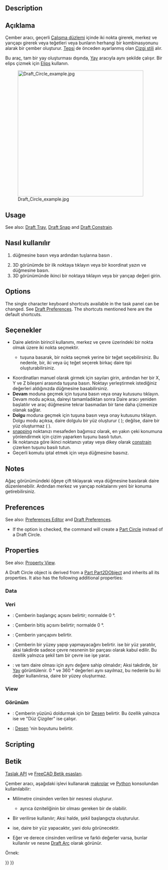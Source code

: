 <languages/>

{{Docnav
|[[Draft_Arc_3Points|Arc 3Points]]
|[[Draft_Ellipse|Ellipse]]
|[[Draft_Workbench|Draft]]
|IconL=Draft_Arc_3Points.svg
|IconR=Draft_Ellipse.svg
|IconC=Workbench_Draft.svg
}}

<div class="mw-translate-fuzzy">
{{GuiCommand/tr
|Name=Draft Circle
|Name/tr=Çember
|MenuLocation=Taslak → Çember
|Workbenches=[[Draft_Workbench/tr|Çember]], [[Arch_Workbench/tr|Yapı]]
|Shortcut={{KEY|C}} {{KEY|I}}
|SeeAlso=[[Draft Arc/tr|Yay]], [[Draft Ellipse/tr|Elips]]
|Version=0.7
}}
</div>

==Description== 

<div class="mw-translate-fuzzy">
== Açıklama ==
Çember aracı, geçerli [[Draft SelectPlane/tr|Çalışma düzlemi]] içinde iki nokta girerek, merkez ve yarıçapı girerek veya teğetleri veya bunların herhangi bir kombinasyonunu alarak bir çember oluşturur.  [[Draft Tray/tr|Tepsi]] de önceden ayarlanmış olan [[Draft_Linestyle/tr|Çizgi stili]] alır.
</div>

<div class="mw-translate-fuzzy">
Bu araç, tam bir yay oluşturması dışında, [[Draft Arc/tr|Yay]] aracıyla aynı şekilde çalışır. Bir elips çizmek için [[Draft Ellipse/tr|Elips]] kullanın.
</div>

[[Image:Draft_Circle_example.jpg|400px]]
<div class="mw-translate-fuzzy">
{{Caption|Çember, iki noktayla tanımlanır}}
</div>

==Usage== 

See also: [[Draft_Tray|Draft Tray]], [[Draft_Snap|Draft Snap]] and [[Draft_Constrain|Draft Constrain]].

<div class="mw-translate-fuzzy">
== Nasıl kullanılır ==
# {{Button|[[Image: Draft Circle.png|16px]] [[Draft Circle/tr|Çember]]}} düğmesine basın veya {{KEY|C}} ardından {{KEY|I}} tuşlarına basın .
# 3D görünümde bir ilk noktaya tıklayın veya bir koordinat yazın ve {{Button|[[Image: Draft_AddPoint.svg|16px]] Nokta ekle}} düğmesine basın.
# 3D görünümünde ikinci bir noktaya tıklayın veya bir yarıçap değeri girin.
</div>

==Options==

The single character keyboard shortcuts available in the task panel can be changed. See [[Draft_Preferences|Draft Preferences]]. The shortcuts mentioned here are the default shortcuts.

<div class="mw-translate-fuzzy">
== Seçenekler ==
* Daire aletinin birincil kullanımı, merkez ve çevre üzerindeki bir nokta olmak üzere iki nokta seçmektir.
** {{KEY|Alt}} tuşuna basarak, bir nokta seçmek yerine bir teğet seçebilirsiniz. Bu nedenle, bir, iki veya üç teğet seçerek birkaç daire tipi oluşturabilirsiniz.
* Koordinatları manuel olarak girmek için sayıları girin, ardından her bir X, Y ve Z bileşeni arasında {{KEY|Enter}} tuşuna basın. Noktayı yerleştirmek istediğiniz değerleri aldığınızda {{Button|[[Image: Draft_AddPoint.svg|16px]] Nokta ekle}} düğmesine basabilirsiniz.
* '''Devam''' moduna geçmek için {{KEY|T}} tuşuna basın veya onay kutusunu tıklayın. Devam modu açıksa, daireyi tamamladıktan sonra Daire aracı yeniden başlatılır ve araç düğmesine tekrar basmadan bir tane daha çizmenize olanak sağlar.
* '''Dolgu''' moduna geçmek için {{KEY|L}} tuşuna basın veya onay kutusunu tıklayın. Dolgu modu açıksa, daire dolgulu bir yüz oluşturur ({{PropertyData/tr|Make Face}} {{TRUE}}); değilse, daire bir yüz oluşturmaz ({{PropertyData/tr|Make Face}} {{FALSE}}).
* [[Draft_Snap/tr|snapping]] noktanızı mesafeden bağımsız olarak, en yakın çeki konumuna yönlendirmek için çizim yaparken {{KEY|Ctrl}} tuşunu basılı tutun.
* İlk noktanıza göre ikinci noktanızı yatay veya dikey olarak [[Draft_Constrain/tr|constrain]] çizerken {{KEY|Shift}} tuşunu basılı tutun.
* Geçerli komutu iptal etmek için {{KEY|Esc}} veya {{Button|Kapat}} düğmesine basınız.
</div>

==Notes==

<div class="mw-translate-fuzzy">
Ağaç görünümündeki öğeye çift tıklayarak veya {{Button|[[Image: Draft Edit.svg|16px]] [[Draft Edit/tr|Düzenle]]}} düğmesine basılarak daire düzenlenebilir. Ardından merkez ve yarıçap noktalarını yeni bir konuma getirebilirsiniz.
</div>

==Preferences==

See also: [[Preferences_Editor|Preferences Editor]] and [[Draft_Preferences|Draft Preferences]].

* If the {{MenuCommand|Edit → Preferences → Draft → General → Create Part primitives if possible}} option is checked, the command will create a [[Part_Circle|Part Circle]] instead of a Draft Circle.

==Properties==

See also: [[Property_View|Property View]].

A Draft Circle object is derived from a [[Part_Part2DObject|Part Part2DObject]] and inherits all its properties. It also has the following additional properties:

===Data===

{{TitleProperty|Draft}}

<div class="mw-translate-fuzzy">
=== Veri ===
* {{PropertyData/tr|Başlangıç açısı}}: Çemberin başlangıç açısını belirtir; normalde 0 °.
* {{PropertyData/tr|Bitiş açısı}}: Çemberin bitiş açısını belirtir; normalde 0 °.
* {{PropertyData/tr|Yarıçap}}: Çemberin yarıçapını belirtir.
* {{PropertyData/tr|Yüzey oluştur}}: Çemberin bir yüzey yapıp yapmayacağını belirtir. {{TRUE}} ise bir yüz yaratılır, aksi takdirde sadece çevre nesnenin bir parçası olarak kabul edilir. Bu özellik yalnızca şekil tam bir çevre ise işe yarar.
* {{PropertyData/tr|Başlangıç açısı}}: ve tam daire olması için {{PropertyData/tr|Bitiş açısı}} aynı değere sahip olmalıdır; Aksi takdirde, bir [[Draft Arc/tr|Yay]] görüntülenir. 0 ° ve 360 ° değerleri aynı sayılmaz, bu nedenle bu iki değer kullanılırsa, daire bir yüzey oluşturmaz.
</div>

===View===

{{TitleProperty|Draft}}

<div class="mw-translate-fuzzy">
=== Görünüm ===
* {{PropertyView/tr|Desen}}: Çemberin yüzünü doldurmak için bir [[Draft Pattern/tr|Desen]] belirtir. Bu özellik yalnızca {{PropertyData/tr|Yüzey oluştur}} {{TRUE}} ise ve {{PropertyView/tr|Görüntüle modu}} "Düz Çizgiler" ise çalışır.
* {{PropertyView/tr|Desen}}: [[Draft Pattern/tr|Desen]] 'nin boyutunu belirtir.
</div>

==Scripting==

<div class="mw-translate-fuzzy">
== Betik ==
{{Emphasis|Ayrıca bkz.:}} [[Draft API/tr|Taslak API]] ve [[FreeCAD Scripting Basics/tr|FreeCAD Betik esasları]].
</div>

<div class="mw-translate-fuzzy">
Çember aracı, aşağıdaki işlevi kullanarak [[macros/tr|makrolar]] ve [[Python/tr|Python]] konsolundan kullanılabilir:
</div>

{{Code|code=
circle = make_circle(radius, placement=None, face=None, startangle=None, endangle=None, support=None)
circle = make_circle(Part.Edge, placement=None, face=None, startangle=None, endangle=None, support=None)
}}

<div class="mw-translate-fuzzy">
* Milimetre cinsinden {{incode|radius}} verilen bir {{incode|Circle}} nesnesi oluşturur.
** {{incode|radius}} ayrıca {{incode|Curve}} özniteliğinin bir {{incode|Part.Circle}} olması gereken bir {{incode|Part.Edge}} de olabilir.
* Bir {{incode|placement}} verilirse kullanılır; Aksi halde, şekil başlangıçta oluşturulur.
* {{incode|face}} {{incode|True}} ise, daire bir yüz yapacaktır, yani dolu görünecektir.
* Eğer {{incode|startangle}} ve {{incode|endangle}} derece cinsinden verilirse ve farklı değerler varsa, bunlar kullanılır ve nesne [[Draft Arc/tr|Draft Arc]] olarak görünür.
</div>

Örnek:
{{Code|code=
import FreeCAD as App
import Draft

doc = App.newDocument()

circle1 = Draft.make_circle(200)

zaxis = App.Vector(0, 0, 1)
p2 = App.Vector(1000, 1000, 0)
place2 = App.Placement(p2, App.Rotation(zaxis, 0))
circle2 = Draft.make_circle(500, placement=place2)

p3 = App.Vector(-1000, -1000, 0)
place3 = App.Placement(p3, App.Rotation(zaxis, 0))
circle3 = Draft.make_circle(750, placement=place3)

doc.recompute()
}}


<div class="mw-translate-fuzzy">
{{Draft Tools navi/tr}}
{{Userdocnavi/tr}}
</div>

{{Draft Tools navi{{#translation:}}}}
{{Userdocnavi{{#translation:}}}}
